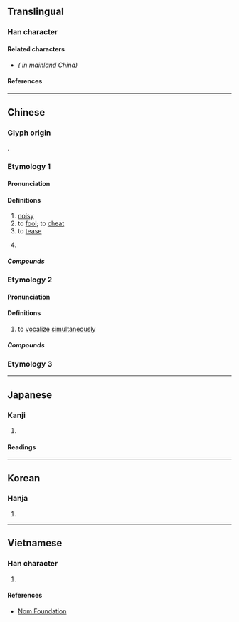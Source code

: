 {{also|鬨|閧}}
{{character info}}
==Translingual==

===Han character===
{{Han char|rn=30|rad=口|as=06|sn=9|four=64081|canj=RTC|ids=⿰口共}}

====Related characters====
* {{l|mul|[[鬨]], [[閧]]}} ''({{w|Variant Chinese character|Variant}} {{w|Traditional Chinese characters|traditional forms}} in mainland China)'' <!-- Refer 《通用規范漢字表》 2013 -->

====References====
{{Han ref|kx=0188.200|dkj=03588|dj=0408.070|hdz=10612.030|uh=54C4}}

----

==Chinese==
{{zh-forms}}

===Glyph origin===
{{Han etym}}
{{Han compound|口|共|ls=psc|c1=s|c2=p|t1=mouth}}.

===Etymology 1===

====Pronunciation====
{{zh-pron
|m=hǒng
|m-s=
|c=hung6,hung3
|c-t=
|g=
|h=pfs=
|j=
|mb=
|md=
|mn=ml:hóng/háng/tw,zz:hōng
|mn_note=hóng - literary; háng - vernacular
|mn-t=
|w=
|x=
|mc=y
|oc=y
|cat=v,a
}}

====Definitions====
{{zh-hanzi}}

# [[noisy]]
# to [[fool]]; to [[cheat]]
# to [[tease]]
# {{lb|zh|Cantonese}} {{rfdef|zh}}
#: {{zh-x|哄 埋嚟 我 度 做咩 啫？|C}}

=====Compounds=====
{{zh-der|侵哄|哄人|哄哄|哄嚇騙詐|哄弄|哄賺|哄騙|啜哄|打哄|撮科打哄|攛哄|攛哄鳥亂|瞞哄|蒙哄|詐哄|誆哄|調哄|賺哄}}

===Etymology 2===

====Pronunciation====
{{zh-pron
|m=hōng
|c=hung1
|h=pfs=
|md=
|mn=ml:hong/qz,xm,zz:hang
|mn_note=hong - literary; hang - vernacular
|w=
|cat=v
}}

====Definitions====
{{zh-hanzi}}

# {{lb|zh|of [[many]] [[people]]}} to [[vocalize]] [[simultaneously]]
#: {{zh-also|叿}}

=====Compounds=====
{{zh-der|一哄而上|串哄|哄動|亂哄哄|哄傳一時|哄搶|一哄而起|哄哄翕翕|一哄而集|一哄而散|和哄|哄抬物價|哄傳|哄抬|喧哄|哄堂大笑|哄堂|哄然|稀里打哄|熱鬧哄哄|打和哄|胡廝哄|鬧哄哄|趁哄打劫|趁哄}}

===Etymology 3===
{{zh-see|鬨}}

----

==Japanese==

===Kanji===
{{ja-kanji|grade=|rs=口06}}

# {{rfdef|ja|sort=口06}}

====Readings====
{{ja-readings
|goon=く, ぐ
|kanon=こう
|kun=こえ-<こゑ-, たぶらかす
}}

----

==Korean==

===Hanja===
{{ko-hanja|hangeul=홍|rv=hong|mr=hong}}

# {{rfdef|ko|sort=口06}}

----

==Vietnamese==

===Han character===
{{vi-hantu|rs=口06|[[họng]], [[hống]], [[hòng]], [[ngọng]], [[rống]]}}

# {{rfdef|vi|sort=口06}}

====References====
* [http://nomfoundation.org/common/nom_details.php?codepoint=54C4 Nom Foundation]